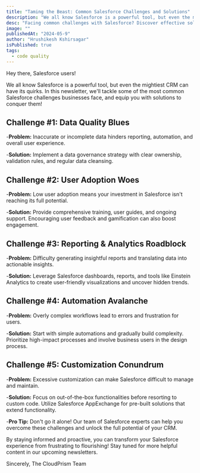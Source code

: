 ```yaml
---
title: "Taming the Beast: Common Salesforce Challenges and Solutions"
description: "We all know Salesforce is a powerful tool, but even the mightiest CRM can have its quirks. In this newsletter, we'll tackle some of the most common Salesforce challenges businesses face, and equip you with solutions to conquer them!"
desc: "Facing common challenges with Salesforce? Discover effective solutions to adoption resistance, data quality issues, customization."
image: ""
publishedAt: "2024-05-9"
author: "Hrushikesh Kshirsagar"
isPublished: true
tags:
  - code quality
---
```


Hey there, Salesforce users!

We all know Salesforce is a powerful tool, but even the mightiest CRM can have its quirks. In this newsletter, we'll tackle some of the most common Salesforce challenges businesses face, and equip you with solutions to conquer them!

## Challenge #1: Data Quality Blues

-**Problem:** Inaccurate or incomplete data hinders reporting, automation, and overall user experience.

-**Solution:** Implement a data governance strategy with clear ownership, validation rules, and regular data cleansing.

## Challenge #2: User Adoption Woes

-**Problem:** Low user adoption means your investment in Salesforce isn't reaching its full potential.

-**Solution:** Provide comprehensive training, user guides, and ongoing support. Encouraging user feedback and gamification can also boost engagement.

## Challenge #3: Reporting & Analytics Roadblock

-**Problem:** Difficulty generating insightful reports and translating data into actionable insights.

-**Solution:** Leverage Salesforce dashboards, reports, and tools like Einstein Analytics to create user-friendly visualizations and uncover hidden trends.

## Challenge #4: Automation Avalanche

-**Problem:** Overly complex workflows lead to errors and frustration for users.

-**Solution:** Start with simple automations and gradually build complexity. Prioritize high-impact processes and involve business users in the design process.

## Challenge #5: Customization Conundrum

-**Problem:** Excessive customization can make Salesforce difficult to manage and maintain.

-**Solution:** Focus on out-of-the-box functionalities before resorting to custom code. Utilize Salesforce AppExchange for pre-built solutions that extend functionality.

-**Pro Tip:** Don't go it alone! Our team of Salesforce experts can help you overcome these challenges and unlock the full potential of your CRM.

By staying informed and proactive, you can transform your Salesforce experience from frustrating to flourishing!
Stay tuned for more helpful content in our upcoming newsletters.

Sincerely,
The CloudPrism Team
